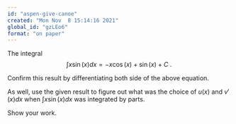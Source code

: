 ```yaml
---
id: "aspen-give-canoe"
created: "Mon Nov  8 15:14:16 2021"
global_id: "gzLEo6"
format: "on paper"
---
```


The integral $$\int x \sin(x) dx = -x \cos(x) + \sin(x) + C\ .$$

Confirm this result by differentiating both side of the above equation. 

As well, use the given result to figure out what was the choice of $u(x)$ and $v'(x)dx$ when $\int x \sin(x) dx$ was integrated by parts.

Show your work.

